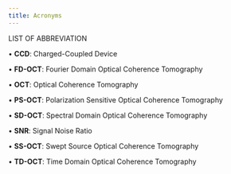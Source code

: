 ```yaml
---
title: Acronyms
---
```


LIST OF ABBREVIATION

• **CCD**: Charged-Coupled Device

• **FD-OCT**: Fourier Domain Optical Coherence Tomography

• **OCT**: Optical Coherence Tomography

• **PS-OCT**: Polarization Sensitive Optical Coherence Tomography

• **SD-OCT**: Spectral Domain Optical Coherence Tomography

• **SNR**: Signal Noise Ratio

• **SS-OCT**: Swept Source Optical Coherence Tomography

• **TD-OCT**: Time Domain Optical Coherence Tomography
